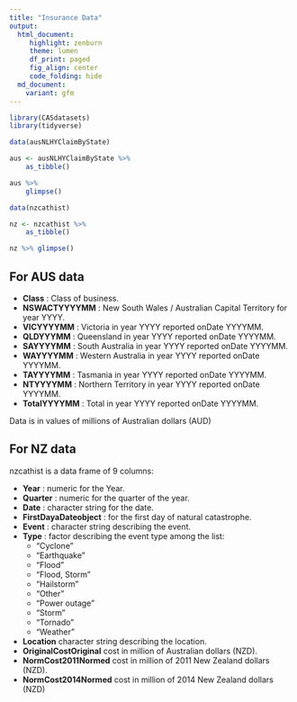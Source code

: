 ```yaml
---
title: "Insurance Data"
output:
  html_document:
     highlight: zenburn
     theme: lumen
     df_print: paged
     fig_align: center
     code_folding: hide
  md_document:
    variant: gfm
---
```


```r
library(CASdatasets)
library(tidyverse)
```

```r
data(ausNLHYClaimByState)

aus <- ausNLHYClaimByState %>%
    as_tibble()

aus %>%
    glimpse()

data(nzcathist)

nz <- nzcathist %>%
    as_tibble()

nz %>% glimpse()
```

## For AUS data

- **Class** : Class of business.
- **NSWACTYYYYMM** : New South Wales / Australian Capital Territory for year YYYY.
- **VICYYYYMM** : Victoria in year YYYY reported onDate YYYYMM.
- **QLDYYYMM** : Queensland in year YYYY reported onDate YYYYMM.
- **SAYYYYMM** : South Australia in year YYYY reported onDate YYYYMM.
- **WAYYYYMM** : Western Australia in year YYYY reported onDate YYYYMM.
- **TAYYYYMM** : Tasmania in year YYYY reported onDate YYYYMM.
- **NTYYYYMM** : Northern Territory in year YYYY reported onDate YYYYMM.
- **TotalYYYYMM** : Total in year YYYY reported onDate YYYYMM.

Data is in values of millions of Australian dollars (AUD)

## For NZ data

nzcathist is a data frame of 9 columns:

- **Year** : numeric for the Year.
- **Quarter** : numeric for the quarter of the year.
- **Date** : character string for the date.
- **FirstDayaDateobject** : for the first day of natural catastrophe.
- **Event** : character string describing the event.
- **Type** : factor describing the event type among the list:
    - "Cyclone"
    - "Earthquake"
    - "Flood"
    - "Flood, Storm"
    - "Hailstorm"
    - "Other"
    - "Power outage"
    - "Storm"
    - "Tornado"
    - "Weather"
- **Location** character string describing the location.
- **OriginalCostOriginal** cost in million of Australian dollars (NZD).
- **NormCost2011Normed** cost in million of 2011 New Zealand dollars (NZD).
- **NormCost2014Normed** cost in million of 2014 New Zealand dollars (NZD)
